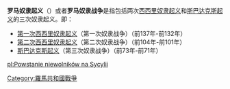 '''罗马奴隶起义'''（{{lang-en|Roman Servile Wars}}）或者'''罗马奴隶战争'''是指包括两次[[西西里奴隶起义|西西里奴隶起义]]和[[斯巴达克斯起义|斯巴达克斯起义]]的三次奴隶起义。即：
*[[第一次西西里奴隶起义|第一次西西里奴隶起义]]（第一次奴隶战争）（前137年-前132年）
*[[第二次西西里奴隶起义|第二次西西里奴隶起义]]（第二次奴隶战争）（前104年-前101年）
*[[斯巴达克斯起义|斯巴达克斯起义]]（第三次奴隶战争）（前73年-前71年）


{{古罗马战争}}
[[Category:羅馬共和國戰爭|Category:羅馬共和國戰爭]]

[[pl:Powstanie_niewolników_na_Sycylii|pl:Powstanie niewolników na Sycylii]]